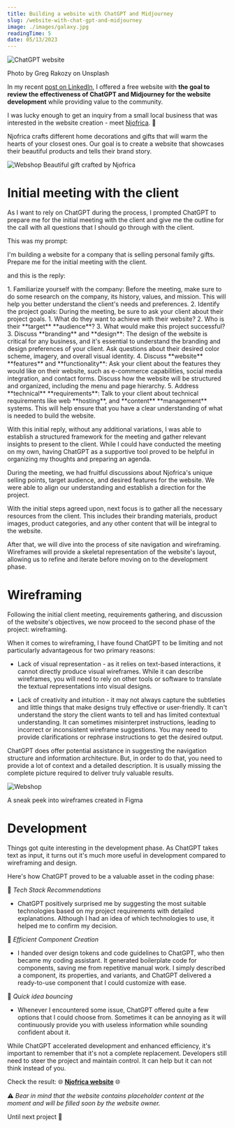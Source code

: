 ```yaml
---
title: Building a website with ChatGPT and Midjourney
slug: /website-with-chat-gpt-and-midjourney
image: ./images/galaxy.jpg
readingTime: 5
date: 05/13/2023
---
```


<Intro
  title={props.pageContext.frontmatter.title}
  readingTime={props.pageContext.frontmatter.readingTime}
  date={props.pageContext.frontmatter.date}
/>

![ChatGPT website](./images/galaxy.jpg)

<PhotoCaption>Photo by Greg Rakozy on Unsplash</PhotoCaption>

In my recent [post on LinkedIn](https://www.linkedin.com/posts/davinci2015_attention-all-entrepreneurs-and-business-activity-7054860124821106688-Jrwa?utm_source=share&utm_medium=member_desktop), I offered a free website with 
**the goal to review the effectiveness of ChatGPT and Midjourney for the website development** while providing value to the community.

I was lucky enough to get an inquiry from a small local business that was interested in the website creation - meet [Njofrica](https://www.instagram.com/studio.njofrica). 🤩

Njofrica crafts different home decorations and gifts that will warm the hearts of your closest ones.
Our goal is to create a website that showcases their beautiful products and tells their brand story.

![Webshop](./images/website-with-chat-gpt/njofrica-gift.jpeg)
<PhotoCaption>Beautiful gift crafted by Njofrica</PhotoCaption>

# Initial meeting with the client

As I want to rely on ChatGPT during the process, I prompted ChatGPT to prepare me for the initial meeting with the client and give me the outline for the call with all questions that I should go through with the client.

This was my prompt:

<Quote>
  I'm building a website for a company that is selling personal family gifts.
  Prepare me for the initial meeting with the client.
</Quote>

and this is the reply:

<Quote>
1. Familiarize yourself with the company: Before the meeting, make sure to do some research on the company, its history, values, and mission. This will help you better understand the client's needs and preferences.
2. Identify the project goals: During the meeting, be sure to ask your client about their project goals.
   1. What do they want to achieve with their website?
   2. Who is their **target** **audience**?
   3. What would make this project successful?
3. Discuss **branding** and **design**: The design of the website is critical for any business, and it's essential to understand the branding and design preferences of your client. Ask questions about their desired color scheme, imagery, and overall visual identity.
4. Discuss **website** **features** and **functionality**: Ask your client about the features they would like on their website, such as e-commerce capabilities, social media integration, and contact forms. Discuss how the website will be structured and organized, including the menu and page hierarchy.
5. Address **technical** **requirements**: Talk to your client about technical requirements like web **hosting**, and **content** **management** systems. This will help ensure that you have a clear understanding of what is needed to build the website.
</Quote>

With this initial reply, without any additional variations, I was able to establish a structured framework for the meeting and gather relevant insights to present to the client.
While I could have conducted the meeting on my own, having ChatGPT as a supportive tool proved to be helpful in organizing my thoughts and preparing an agenda.

During the meeting, we had fruitful discussions about Njofrica's unique selling points, target audience, and desired features for the website.
We were able to align our understanding and establish a direction for the project.

With the initial steps agreed upon, next focus is to gather all the necessary resources from the client.
This includes their branding materials, product images, product categories, and any other content that will be integral to the website.

After that, we will dive into the process of site navigation and wireframing.
Wireframes will provide a skeletal representation of the website's layout, allowing us to refine and iterate before moving on to the development phase.

# Wireframing

Following the initial client meeting, requirements gathering, and discussion of the website's objectives, we now proceed to the second phase of the project: wireframing.

When it comes to wireframing, I have found ChatGPT to be limiting and not particularly advantageous for two primary reasons:

- Lack of visual representation - as it relies on text-based interactions, it cannot directly produce visual wireframes. While it can describe wireframes, you will need to rely on other tools or software to translate the textual representations into visual designs.

- Lack of creativity and intuition - it may not always capture the subtleties and little things that make designs truly effective or user-friendly. It can't understand the story the client wants to tell and has limited contextual understanding. It can sometimes misinterpret instructions, leading to incorrect or inconsistent wireframe suggestions.
  You may need to provide clarifications or rephrase instructions to get the desired output.

ChatGPT does offer potential assistance in suggesting the navigation structure and information architecture. But, in order to do that, you need to provide a lot of context and a detailed description.
It is usually missing the complete picture required to deliver truly valuable results.

![Webshop](./images/website-with-chat-gpt/njofrica-wireframe.png)

<PhotoCaption>A sneak peek into wireframes created in Figma</PhotoCaption>

# Development

Things got quite interesting in the development phase. As ChatGPT takes text as input, it turns out it's much more useful in development compared to wireframing and design.

Here's how ChatGPT proved to be a valuable asset in the coding phase:

💎 _Tech Stack Recommendations_

- ChatGPT positively surprised me by suggesting the most suitable technologies based on my project requirements with detailed explanations. Although I had an idea of which technologies to use, it helped me to confirm my decision.

💎 _Efficient Component Creation_

- I handed over design tokens and code guidelines to ChatGPT, who then became my coding assistant. It generated boilerplate code for components, saving me from repetitive manual work. I simply described a component, its properties, and variants, and ChatGPT delivered a ready-to-use component that I could customize with ease.

💎 _Quick idea bouncing_

- Whenever I encountered some issue, ChatGPT offered quite a few options that I could choose from. Sometimes it can be annoying as it will continuously provide you with useless information while sounding confident about it.

While ChatGPT accelerated development and enhanced efficiency, it's important to remember that it's not a complete replacement. Developers still need to steer the project and maintain control. It can help but it can not think instead of you.

Check the result: 🌐 **[Njofrica website](https://njofrica.netlify.app/)** 🌐

⚠️ _Bear in mind that the website contains placeholder content at the moment and will be filled soon by the website owner._

Until next project 👋
